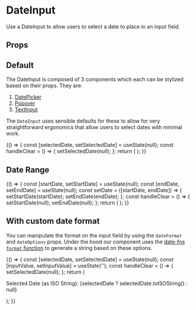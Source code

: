 
<Meta title="Components/Form Inputs/DateInput" component={DateInput} />

# DateInput

Use a DateInput to allow users to select a date to place in an input field.

## Props

<ArgsTable of={DateInput} />

## Default

The DateInput is composed of 3 components which each can be stylized based on their props. They are:

1. [DatePicker](?path=/docs/components-datepicker--default-story)
2. [Popover](?path=/docs/components-popover--demo)
3. [TextInput](http://localhost:6006/?path=/docs/components-form-inputs-textinput--default-story)

The `DateInput` uses sensible defaults for these to allow for very straightforward ergonomics that allow users to
select dates with minimal work.

<Canvas>
  <Story name="default">
    {() => {
      const [selectedDate, setSelectedDate] = useState(null);
      const handleClear = () => {
        setSelectedDate(null);
      };
      return (
        <Box childGap="md">
          <Box height="300px" width="300px">
            <DateInput
              datePickerProps={{
                selected: selectedDate,
                onChange: setSelectedDate,
              }}
              textInputProps={{
                placeholder: '11/02/2020',
                onClear: handleClear,
                id: 'myDatePicker',
                name: 'selectDate',
                label: 'Select Date',
              }}
            />
          </Box>
        </Box>
      );
    }}
  </Story>
</Canvas>

## Date Range

<Canvas>
  <Story name="range">
    {() => {
      const [startDate, setStartDate] = useState(null);
      const [endDate, setEndDate] = useState(null);
      const setDate = ([startDate, endDate]) => {
        setStartDate(startDate);
        setEndDate(endDate);
      };
      const handleClear = () => {
        setStartDate(null);
        setEndDate(null);
      };
      return (
        <Box childGap="md">
          <Box height="300px" width="500px">
            <DateInput
              datePickerProps={{
                onChange: setDate,
                selected: startDate,
                selectsRange: true,
                startDate,
                endDate,
              }}
              textInputProps={{
                placeholder: '11/02/2020',
                onClear: handleClear,
              }}
            />
          </Box>
        </Box>
      );
    }}
  </Story>
</Canvas>

## With custom date format

You can manipulate the format on the input field by using the `dateFormat` and `dateOptions`
props. Under the hood our component uses the [date-fns `format` function](https://date-fns.org/v2.16.1/docs/format)
to generate a string based on these options.

<Canvas>
  <Story name="Custom date format">
    {() => {
      const [selectedDate, setSelectedDate] = useState(null);
      const [inputValue, setInputValue] = useState('');
      const handleClear = () => {
        setSelectedDate(null);
      };
      return (
        <Box childGap="md">
          <Box height="300px" width="300px">
            <DateInput
              dateFormat={'M/d/yy'}
              datePickerProps={{
                selected: selectedDate,
                onChange: setSelectedDate,
              }}
              textInputProps={{
                placeholder: '11/02/20',
                onClear: handleClear,
                id: 'myDatePicker',
                name: 'selectDate',
                label: 'Select Date',
              }}
            />
          </Box>
          <Box>
            <p>Selected Date (as ISO String): {selectedDate ? selectedDate.toISOString() : null}</p>
          </Box>
        </Box>
      );
    }}
  </Story>
</Canvas>